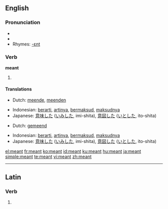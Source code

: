 ==English==

{{rank|language|court|British|753|meant|tears|expected|considered}}

===Pronunciation===
* {{IPA|/'mɛnt/}}
* {{audio|en-us-meant.ogg|Audio (US)}}
* Rhymes: [[Rhymes:English:-ɛnt|-ɛnt]]

===Verb===
'''meant'''
#{{past of|[[mean]]}}

====Translations====
{{trans-top|simple past}}
* Dutch: [[meende]], [[meenden]]
{{trans-mid}}
* Indonesian: [[arti|berarti]], [[arti|artinya]], [[maksud|bermaksud]], [[maksud|maksudnya]]
* Japanese: [[意味]]した ([[いみ]]した, imi-shita), [[意図]]した ([[いと]]した, ito-shita)
{{trans-bottom}}

{{trans-top|past participle}}
* Dutch: [[gemeend]]
{{trans-mid}}
* Indonesian: [[arti|berarti]], [[arti|artinya]], [[maksud|bermaksud]], [[maksud|maksudnya]]
* Japanese: [[意味]]した ([[いみ]]した, imi-shita), [[意図]]した ([[いと]]した, ito-shita)
{{trans-bottom}}

[[el:meant]]
[[fr:meant]]
[[ko:meant]]
[[id:meant]]
[[ku:meant]]
[[hu:meant]]
[[ja:meant]]
[[simple:meant]]
[[te:meant]]
[[vi:meant]]
[[zh:meant]]

----
==Latin==
===Verb===
{{la-verb-form|meant}}

# {{conjugation of|[[meo#Latin|meō]]||3|p|pres|act|ind}}

{{rfc-auto}}